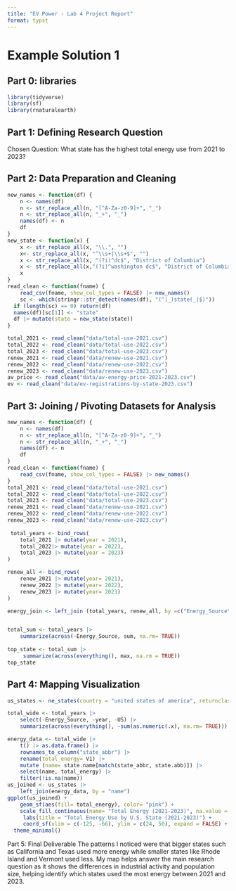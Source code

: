 ```yaml
---
title: "EV Power - Lab 4 Project Report"
format: typst
---
```


# Example Solution 1

## **Part 0: libraries**

```r
library(tidyverse)
library(sf)
library(rnaturalearth)
```

## **Part 1:** **Defining Research Question**

Chosen Question: What state has the highest total energy use from 2021 to 2023?

## **Part 2: Data Preparation and Cleaning**

```r
new_names <- function(df) {
    n <- names(df)
    n <- str_replace_all(n, "[^A-Za-z0-9]+", "_")
    n <- str_replace_all(n, "_+", "_")
    names(df) <- n
    df
}
new_state <- function(x) {
    x <- str_replace_all(x, "\\.", "")
    x<- str_replace_all(x, "^\\s+|\\s+$", "")
    x <- str_replace_all(x, "(?i)^dc$", "District of Columbia")
    x <- str_replace_all(x,"(?i)^washington dc$", "District of Columbia")
    x
}
read_clean <- function(fname) {
    read_csv(fname, show_col_types = FALSE) |> new_names() 
    sc <- which(stringr::str_detect(names(df), "(^|_)state(_|$)"))
  if (length(sc) == 0) return(df)
  names(df)[sc[1]] <- "state"
  df |> mutate(state = new_state(state))
}

total_2021 <- read_clean("data/total-use-2021.csv")
total_2022 <- read_clean("data/total-use-2022.csv")
total_2023 <- read_clean("data/total-use-2023.csv")
renew_2021 <- read_clean("data/renew-use-2021.csv")
renew_2022 <- read_clean("data/renew-use-2022.csv")
renew_2023 <- read_clean("data/renew-use-2023.csv")
av_price <- read_clean("data/av-energy-price-2021-2023.csv")
ev <- read_clean("data/ev-registrations-by-state-2023.csv")
```

## **Part 3: Joining / Pivoting Datasets for Analysis**

```r
new_names <- function(df) {
    n <- names(df)
    n <- str_replace_all(n, "[^A-Za-z0-9]+", "_")
    n <- str_replace_all(n, "_+", "_")
    names(df) <- n
    df
}
read_clean <- function(fname) {
    read_csv(fname, show_col_types = FALSE) |> new_names() 
}
total_2021 <- read_clean("data/total-use-2021.csv")
total_2022 <- read_clean("data/total-use-2022.csv")
total_2023 <- read_clean("data/total-use-2023.csv")
renew_2021 <- read_clean("data/renew-use-2021.csv")
renew_2022 <- read_clean("data/renew-use-2022.csv")
renew_2023 <- read_clean("data/renew-use-2023.csv")
 
 total_years <- bind_rows(
    total_2021 |> mutate(year = 2021), 
    total_2022|> mutate(year = 2022), 
    total_2023 |> mutate(year = 2023)
)

renew_all <- bind_rows(
    renew_2021 |> mutate(year= 2021),
    renew_2022 |> mutate(year= 2022),
    renew_2023 |> mutate(year= 2023)
)

energy_join <- left_join (total_years, renew_all, by =c("Energy_Source", "year"))


total_sum <- total_years |>
    summarize(across(-Energy_Source, sum, na.rm= TRUE))
   
top_state <- total_sum |>
     summarize(across(everything(), max, na.rm = TRUE))
top_state


```

## **Part 4: Mapping Visualization**

```r
us_states <- ne_states(country = "united states of america", returnclass = "sf")

total_wide <- total_years |>
    select(-Energy_Source, -year, -US) |>
    summarize(across(everything(), ~sum(as.numeric(.x), na.rm= TRUE)))

energy_data <- total_wide |>
    t() |> as.data.frame() |>
    rownames_to_column("state_abbr") |>
    rename(total_energy= V1) |>
    mutate (name= state.name[match(state_abbr, state.abb)]) |>
    select(name, total_energy) |>
    filter(!is.na(name))
us_joined <- us_states |>
    left_join(energy_data, by = "name")
ggplot(us_joined) +
    geom_sf(aes(fill= total_energy), color= "pink") +
    scale_fill_continuous(name= "Total Energy (2021-2023)", na.value = "grey90") +
     labs(title = "Total Energy Use by U.S. State (2021-2023)") +
     coord_sf(xlim = c(-125, -66), ylim = c(24, 50), expand = FALSE) +
  theme_minimal()
```

Part 5: Final Deliverable
The patterns I noticed were that bigger states such as California and Texas used more energy while smaller states like Rhode Island and Vermont used less. My map helps answer the main research question as it shows the differences in industrial activity and population size, helping identify which states used the most energy between 2021 and 2023. 